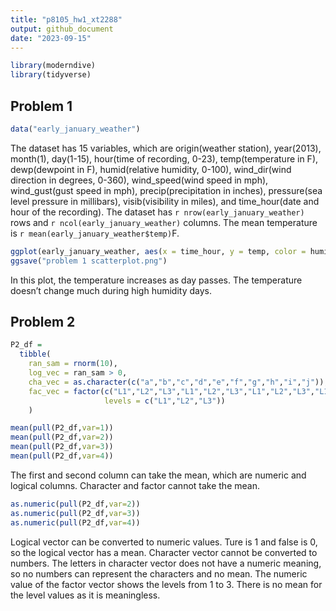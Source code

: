 ```yaml
---
title: "p8105_hw1_xt2288"
output: github_document
date: "2023-09-15"
---
```


```r
library(moderndive)
library(tidyverse)
```


## Problem 1

```r
data("early_january_weather")
```

The dataset has 15 variables, which are origin(weather station), year(2013), month(1), day(1-15), hour(time of recording, 0-23), temp(temperature in F), dewp(dewpoint in F), humid(relative humidity, 0-100), wind_dir(wind direction in degrees, 0-360), wind_speed(wind speed in mph), wind_gust(gust speed in mph), precip(precipitation in inches), pressure(sea level pressure in millibars), visib(visibility in miles), and time_hour(date and hour of the recording).
The dataset has `r nrow(early_january_weather)` rows and `r ncol(early_january_weather)` columns. 
The mean temperature is `r mean(early_january_weather$temp)`F.

```r
ggplot(early_january_weather, aes(x = time_hour, y = temp, color = humid)) + geom_point()
ggsave("problem 1 scatterplot.png")
```
In this plot, the temperature increases as day passes. The temperature doesn't change much during high humidity days.


## Problem 2

```r
P2_df = 
  tibble(
    ran_sam = rnorm(10),
    log_vec = ran_sam > 0,
    cha_vec = as.character(c("a","b","c","d","e","f","g","h","i","j")),
    fac_vec = factor(c("L1","L2","L3","L1","L2","L3","L1","L2","L3","L1"),
                     levels = c("L1","L2","L3"))
    )
```

```r
mean(pull(P2_df,var=1))
mean(pull(P2_df,var=2))
mean(pull(P2_df,var=3))
mean(pull(P2_df,var=4))
```

The first and second column can take the mean, which are numeric and logical columns. Character and factor cannot take the mean.

```r
as.numeric(pull(P2_df,var=2))
as.numeric(pull(P2_df,var=3))
as.numeric(pull(P2_df,var=4))
```
Logical vector can be converted to numeric values. Ture is 1 and false is 0, so the logical vector has a mean. Character vector cannot be converted to numbers. The letters in character vector does not have a numeric meaning, so no numbers can represent the characters and no mean. The numeric value of the factor vector shows the levels from 1 to 3. There is no mean for the level values as it is meaningless.




